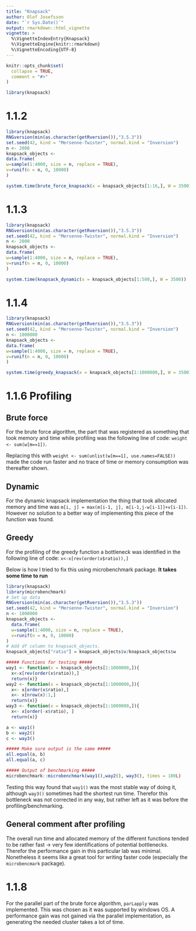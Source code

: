 ```yaml
---
title: "Knapsack"
author: Olof Josefsson
date: "`r Sys.Date()`"
output: rmarkdown::html_vignette
vignette: >
  %\VignetteIndexEntry{Knapsack}
  %\VignetteEngine{knitr::rmarkdown}
  %\VignetteEncoding{UTF-8}
---
```


```r
knitr::opts_chunk$set(
  collapse = TRUE,
  comment = "#>"
)
```

```r
library(knapsack)
```

# 1.1.2
```r
library(knapsack)
RNGversion(min(as.character(getRversion()),"3.5.3"))
set.seed(42, kind = "Mersenne-Twister", normal.kind = "Inversion")
n <- 2000
knapsack_objects <-
data.frame(
w=sample(1:4000, size = n, replace = TRUE),
v=runif(n = n, 0, 10000)
)

system.time(brute_force_knapsack(x = knapsack_objects[1:16,], W = 3500))
```
# 1.1.3
```r
library(knapsack)
RNGversion(min(as.character(getRversion()),"3.5.3"))
set.seed(42, kind = "Mersenne-Twister", normal.kind = "Inversion")
n <- 2000
knapsack_objects <-
data.frame(
w=sample(1:4000, size = n, replace = TRUE),
v=runif(n = n, 0, 10000)
)

system.time(knapsack_dynamic(x = knapsack_objects[1:500,], W = 3500))
```
# 1.1.4
```r
library(knapsack)
RNGversion(min(as.character(getRversion()),"3.5.3"))
set.seed(42, kind = "Mersenne-Twister", normal.kind = "Inversion")
n <- 1000000
knapsack_objects <-
data.frame(
w=sample(1:4000, size = n, replace = TRUE),
v=runif(n = n, 0, 10000)
)

system.time(greedy_knapsack(x = knapsack_objects[1:1000000,], W = 3500))
```

# 1.1.6 Profiling
## Brute force
For the brute force algorithm, the part that was registered as something that took
memory and time while profiling was the following line of code:
`weight <- sum(w[m==1])`.

Replacing this with `weight <- sum(unlist(w[m==1], use.names=FALSE))` made the code run faster and no trace of time or memory consumption was thereafter shown.

## Dynamic 
For the dynamic knapsack implementation the thing that took allocated memory and 
time was `m[i, j] = max(m[i-1, j], m[i-1,j-w[i-1]]+v[i-1])`. However no solution
to a better way of implementing this piece of the function was found.

## Greedy
For the profiling of the greedy function a bottleneck was identified in the following line of code:
`x<-x[rev(order(x$ratio)),]`

Below is how I tried to fix this using microbenchmark package. **It takes some time to run**

```r
library(knapsack)
library(microbenchmark)
# Set up data
RNGversion(min(as.character(getRversion()),"3.5.3"))
set.seed(42, kind = "Mersenne-Twister", normal.kind = "Inversion")
n <- 1000000
knapsack_objects <-
  data.frame(
  w=sample(1:4000, size = n, replace = TRUE),
  v=runif(n = n, 0, 10000)
)
# Add df column to knapsack_objects.
knapsack_objects["ratio"] = knapsack_objects$v/knapsack_objects$w

##### Functions for testing #####
way1 <- function(x = knapsack_objects[1:1000000,]){
  x<-x[rev(order(x$ratio)),]
  return(x)}
way2 <- function(x = knapsack_objects[1:1000000,]){
  x<- x[order(x$ratio),]
  x<- x[nrow(x):1,]
  return(x)}
way3 <- function(x = knapsack_objects[1:1000000,]){
  x<- x[order(-x$ratio), ]
  return(x)}

a <- way1()
b <- way2()
c <- way3()

##### Make sure output is the same #####
all.equal(a, b)
all.equal(a, c)

##### Output of benchmarking #####
microbenchmark::microbenchmark(way1(),way2(), way3(), times = 100L)
```

Testing this way found that `way1()` was the most stable way of doing it, although `way3()`
sometimes had the shortest run time. Therefor this bottleneck was not corrected in any way,
but rather left as it was before the profiling/benchmarking.

## General comment after profiling
The overall run time and allocated memory of the different functions tended to be rather
fast -> very few identifications of potential bottlenecks. Therefor the performance gain in
this particular lab was minimal. Nonetheless it seems like a great tool for writing faster code (especially the `microbencmark` package).

# 1.1.8 
For the parallel part of the brute force algorithm, `parLapply`
was implemented. This was chosen as it was supported by windows OS. A performance gain 
was not gained via the parallel implementation, as generating the needed cluster takes a lot of time.
